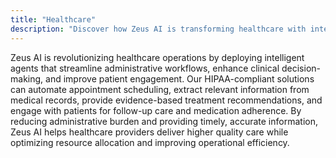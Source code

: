 ```yaml
---
title: "Healthcare"
description: "Discover how Zeus AI is transforming healthcare with intelligent agents that can assist with patient scheduling, medical record management, clinical decision support, and more. Our HIPAA-compliant solutions help healthcare providers improve efficiency and patient care."
---
```


Zeus AI is revolutionizing healthcare operations by deploying intelligent agents that streamline administrative workflows, enhance clinical decision-making, and improve patient engagement. Our HIPAA-compliant solutions can automate appointment scheduling, extract relevant information from medical records, provide evidence-based treatment recommendations, and engage with patients for follow-up care and medication adherence. By reducing administrative burden and providing timely, accurate information, Zeus AI helps healthcare providers deliver higher quality care while optimizing resource allocation and improving operational efficiency. 